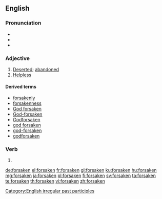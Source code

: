 ==English==

===Pronunciation===
* {{IPA|/fɔɹˈseɪkən/|lang=en}}
* {{audio|en-us-forsaken.ogg|Audio (US)|lang=en}}
* {{rhymes|eɪkən|lang=en}}

===Adjective===
{{en-adj}}

# [[deserted|Deserted]]; [[abandoned]]
# [[helpless|Helpless]]

====Derived terms====
* [[forsakenly]]
* [[forsakenness]]
* [[God forsaken]]
* [[God-forsaken]]
* [[Godforsaken]]
* [[god forsaken]]
* [[god-forsaken]]
* [[godforsaken]]

===Verb===
{{head|en|past participle}}

# {{past participle of|forsake|lang=en}}

[[Category:English irregular past participles]]

[[de:forsaken]]
[[el:forsaken]]
[[fr:forsaken]]
[[gl:forsaken]]
[[ku:forsaken]]
[[hu:forsaken]]
[[mg:forsaken]]
[[ja:forsaken]]
[[pl:forsaken]]
[[fi:forsaken]]
[[sv:forsaken]]
[[ta:forsaken]]
[[te:forsaken]]
[[th:forsaken]]
[[vi:forsaken]]
[[zh:forsaken]]